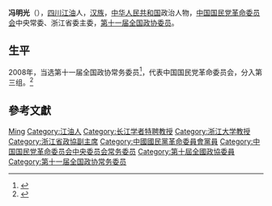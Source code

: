 '''冯明光'''（{{bd|1957年||}}），[[四川|四川]][[江油|江油]]人，[[汉族|汉族]]，[[中华人民共和国|中华人民共和国]]政治人物，[[中国国民党革命委员会|中国国民党革命委员会]]中央常委、浙江省委主委，[[第十一届全国政协委员|第十一届全国政协委员]]。

== 生平 ==
2008年，当选第十一届全国政协常务委员<ref>{{cite news|title=第十一届全国政协委员名单|url=http://www.indaa.com.cn/zt/2009qglh/zxzs/200903/t20090303_127573.html|accessdate=2013-04-09|newspaper=新华社北京1月25日电 中国人民政治协商会议第十一届全国委员会委员名单(共2237人，2008年1月25日政协第十届全国委员会常务委员会第二十次会议通过)|date=2008年1月25日|deadurl=yes|archiveurl=https://web.archive.org/web/20130928014403/http://www.indaa.com.cn/zt/2009qglh/zxzs/200903/t20090303_127573.html|archivedate=2013年9月28日}}</ref>，代表中国国民党革命委员会，分入第三组。<ref>{{cite news|title=全国政协信息-冯明光|url=http://www.cppcc.gov.cn/CMS/wylibary/showJcwyxtInfoWylibary.action?tabJcwyxt.guid=11W0001070&wytype=wjwy|accessdate=2013-04-11|newspaper=全国政协委员会|archive-date=2019-05-13|archive-url=https://web.archive.org/web/20190513232514/http://www.cppcc.gov.cn/CMS/wylibary/showJcwyxtInfoWylibary.action?tabJcwyxt.guid=11W0001070&wytype=wjwy}}</ref>

== 參考文獻 ==
{{reflist}}


{{中国国民党革命委员会第十一届中央委员会}}
{{第四批“长江学者奖励计划”特聘教授}}
{{中国政治人物小作品}}

{{Authority control}}
{{DEFAULTSORT:Feng冯}}
[[Category:冯姓|Ming]]
[[Category:江油人|Category:江油人]]
[[Category:长江学者特聘教授|Category:长江学者特聘教授]]
[[Category:浙江大学教授|Category:浙江大学教授]]
[[Category:浙江省政協副主席|Category:浙江省政協副主席]]
[[Category:中國國民黨革命委員會黨員|Category:中國國民黨革命委員會黨員]]
[[Category:中国国民党革命委员会中央委员会常务委员|Category:中国国民党革命委员会中央委员会常务委员]]
[[Category:第十屆全國政協委員|Category:第十屆全國政協委員]]
[[Category:第十一届全国政协常务委员|Category:第十一届全国政协常务委员]]